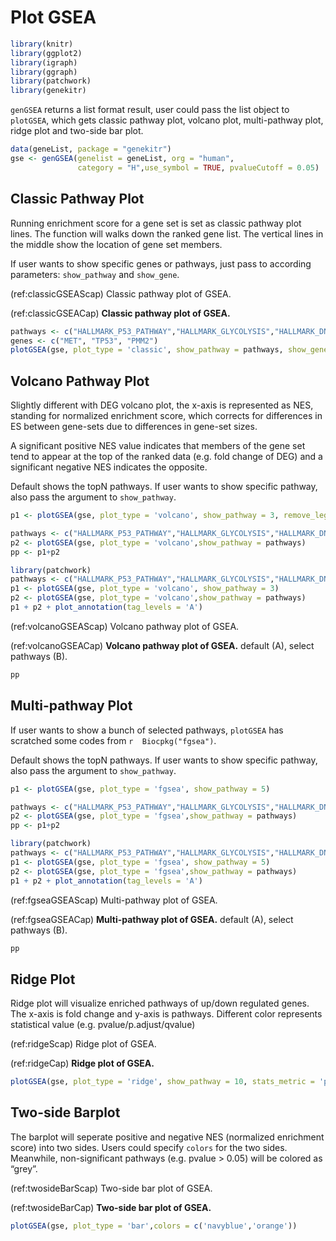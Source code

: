 # Plot GSEA {#plot-gsea}

```r
library(knitr)
library(ggplot2)
library(igraph)
library(ggraph)
library(patchwork)
library(genekitr)
```

`genGSEA` returns a list format result, user could pass the list object to `plotGSEA`, which gets classic pathway plot, volcano plot, multi-pathway plot, ridge plot and two-side bar plot.

```r
data(geneList, package = "genekitr")
gse <- genGSEA(genelist = geneList, org = "human",
               category = "H",use_symbol = TRUE, pvalueCutoff = 0.05)
```

## Classic Pathway Plot

Running enrichment score for a gene set is set as classic pathway plot lines. The function will walks down the ranked gene list. The vertical lines in the middle show the location of gene set members.

If user wants to show specific genes or pathways, just pass to according parameters: `show_pathway` and `show_gene`.

(ref:classicGSEAScap) Classic pathway plot of GSEA.

(ref:classicGSEACap) **Classic pathway plot of GSEA.** 

```r
pathways <- c("HALLMARK_P53_PATHWAY","HALLMARK_GLYCOLYSIS","HALLMARK_DNA_REPAIR")
genes <- c("MET", "TP53", "PMM2")
plotGSEA(gse, plot_type = 'classic', show_pathway = pathways, show_gene = genes)
```

## Volcano Pathway Plot

Slightly different with DEG volcano plot, the x-axis is represented as NES, standing for normalized enrichment score, which corrects for differences in ES between gene-sets due to differences in gene-set sizes.

A significant positive NES value indicates that members of the gene set tend to appear at the top of the ranked data (e.g. fold change of DEG) and a significant negative NES indicates the opposite.

Default shows the topN pathways. If user wants to show specific pathway, also pass the argument to `show_pathway`.

```r
p1 <- plotGSEA(gse, plot_type = 'volcano', show_pathway = 3, remove_legend = T)

pathways <- c("HALLMARK_P53_PATHWAY","HALLMARK_GLYCOLYSIS","HALLMARK_DNA_REPAIR")
p2 <- plotGSEA(gse, plot_type = 'volcano',show_pathway = pathways)
pp <- p1+p2
```

```r
library(patchwork)
pathways <- c("HALLMARK_P53_PATHWAY","HALLMARK_GLYCOLYSIS","HALLMARK_DNA_REPAIR")
p1 <- plotGSEA(gse, plot_type = 'volcano', show_pathway = 3)
p2 <- plotGSEA(gse, plot_type = 'volcano',show_pathway = pathways)
p1 + p2 + plot_annotation(tag_levels = 'A')
```

(ref:volcanoGSEAScap) Volcano pathway plot of GSEA.

(ref:volcanoGSEACap) **Volcano pathway plot of GSEA.** default (A), select pathways (B).

```r
pp
```

## Multi-pathway Plot

If user wants to show a bunch of selected pathways, `plotGSEA` has scratched some codes from `r  Biocpkg("fgsea")`.

Default shows the topN pathways. If user wants to show specific pathway, also pass the argument to `show_pathway`.

```r
p1 <- plotGSEA(gse, plot_type = 'fgsea', show_pathway = 5)

pathways <- c("HALLMARK_P53_PATHWAY","HALLMARK_GLYCOLYSIS","HALLMARK_DNA_REPAIR")
p2 <- plotGSEA(gse, plot_type = 'fgsea',show_pathway = pathways)
pp <- p1+p2
```

```r
library(patchwork)
pathways <- c("HALLMARK_P53_PATHWAY","HALLMARK_GLYCOLYSIS","HALLMARK_DNA_REPAIR")
p1 <- plotGSEA(gse, plot_type = 'fgsea', show_pathway = 5)
p2 <- plotGSEA(gse, plot_type = 'fgsea',show_pathway = pathways)
p1 + p2 + plot_annotation(tag_levels = 'A')
```

(ref:fgseaGSEAScap) Multi-pathway plot of GSEA.

(ref:fgseaGSEACap) **Multi-pathway plot of GSEA.** default (A), select pathways (B).

```r
pp
```

## Ridge Plot

Ridge plot will visualize enriched pathways of up/down regulated genes. The x-axis is fold change and y-axis is pathways. Different color represents statistical value (e.g. pvalue/p.adjust/qvalue)

(ref:ridgeScap) Ridge plot of GSEA.

(ref:ridgeCap) **Ridge plot of GSEA.** 

```r
plotGSEA(gse, plot_type = 'ridge', show_pathway = 10, stats_metric = 'p.adjust')
```

## Two-side Barplot

The barplot will seperate positive and negative NES (normalized enrichment score) into two sides. Users could specify `colors` for the two sides. Meanwhile, non-significant pathways (e.g. pvalue > 0.05) will be colored as "grey".

(ref:twosideBarScap) Two-side bar plot of GSEA.

(ref:twosideBarCap) **Two-side bar plot of GSEA.** 

```r
plotGSEA(gse, plot_type = 'bar',colors = c('navyblue','orange'))
```




